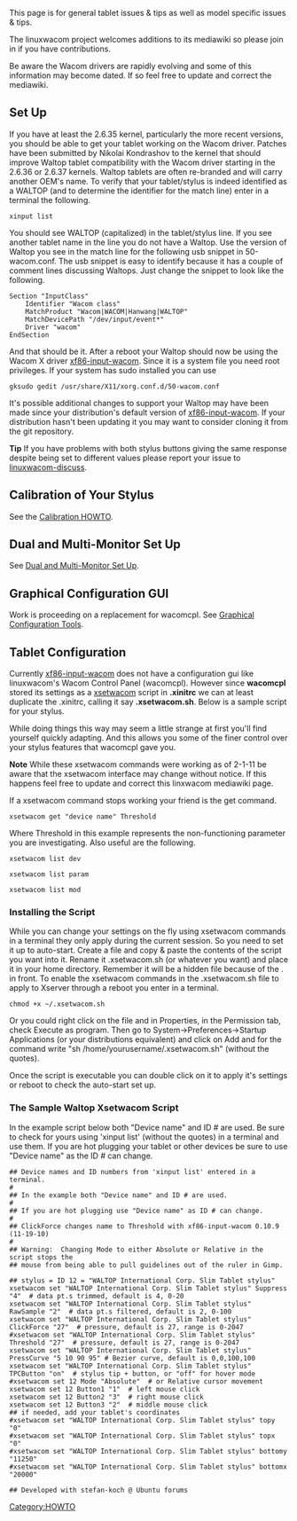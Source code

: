 This page is for general tablet issues & tips as well as model specific issues & tips.

The linuxwacom project welcomes additions to its mediawiki so please join in if you have contributions.

Be aware the Wacom drivers are rapidly evolving and some of this information may become dated.  If so feel free to update and correct the mediawiki.

== Set Up ==
If you have at least the 2.6.35 kernel, particularly the more recent versions, you should be able to get your tablet working on the Wacom driver.  Patches have been submitted by Nikolai Kondrashov to the kernel that should improve Waltop tablet compatibility with the Wacom driver starting in the 2.6.36 or 2.6.37 kernels. Waltop tablets are often re-branded and will carry another OEM's name.  To verify that your tablet/stylus is indeed identified as a WALTOP (and to determine the identifier for the match line) enter in a terminal the following.
<pre>
xinput list
</pre>
You should see WALTOP (capitalized) in the tablet/stylus line.  If you see another tablet name in the line you do not have a Waltop.  Use the version of Waltop you see in the match line for the following usb snippet in 50-wacom.conf.  The usb snippet is easy to identify because it has a couple of comment lines discussing Waltops.  Just change the snippet to look like the following.
<pre>
Section "InputClass"
	Identifier "Wacom class"
	MatchProduct "Wacom|WACOM|Hanwang|WALTOP"
	MatchDevicePath "/dev/input/event*"
	Driver "wacom"
EndSection
</pre>
And that should be it.  After a reboot your Waltop should now be using the Wacom X driver [[xf86-input-wacom]].  Since it is a system file you need root privileges.  If your system has sudo installed you can use
<pre>
gksudo gedit /usr/share/X11/xorg.conf.d/50-wacom.conf
</pre>

It's possible additional changes to support your Waltop may have been made since your distribution's default version of [[xf86-input-wacom]].  If your distribution hasn't been updating it you may want to consider cloning it from the git repository.

'''Tip''' If you have problems with both stylus buttons giving the same response despite being set to different values please report your issue to [https://lists.sourceforge.net/lists/listinfo/linuxwacom-discuss linuxwacom-discuss].

== Calibration of Your Stylus ==
See the [[Calibration|Calibration HOWTO]].

== Dual and Multi-Monitor Set Up ==
See [[Dual and Multi-Monitor Set Up]].

== Graphical Configuration GUI ==
Work is proceeding on a replacement for wacomcpl.  See [[External applications#Graphical Configuration Tools|Graphical Configuration Tools]].

== Tablet Configuration ==
{{Unclear|reason=
* Why is this here? Other than the options, this isn't waltop-specific and can be moved to a separate page
* Which one of the options are non-default and why don't we just make them default in the driver?
* Don't explain xsetwacom commands here, the [[xsetwacom]] page is there for that }}

Currently [[xf86-input-wacom]] does not have a configuration gui like linuxwacom's Wacom Control Panel (wacomcpl).  However since '''wacomcpl''' stored its settings as a [[xsetwacom]] script in '''.xinitrc''' we can at least duplicate the .xinitrc, calling it say '''.xsetwacom.sh'''.  Below is a sample script for your stylus.

While doing things this way may seem a little strange at first you'll find yourself quickly adapting.  And this allows you some of the finer control over your stylus features that wacomcpl gave you.

'''Note''' While these xsetwacom commands were working as of 2-1-11 be aware that the xsetwacom interface may change without notice.  If this happens feel free to update and correct this linxwacom mediawiki page.

If a xsetwacom command stops working your friend is the get command.
<pre>
xsetwacom get "device name" Threshold
</pre>
Where Threshold in this example represents the non-functioning parameter you are investigating.  Also useful are the following.
<pre>
xsetwacom list dev

xsetwacom list param

xsetwacom list mod
</pre>

=== Installing the Script ===
While you can change your settings on the fly using xsetwacom commands in a terminal they only apply during the current session.  So you need to set it up to auto-start.  Create a file and copy & paste the contents of the script you want into it.  Rename it .xsetwacom.sh (or whatever you want) and place it in your home directory. Remember it will be a hidden file because of the . in front. To enable the xsetwacom commands in the .xsetwacom.sh file to apply to Xserver through a reboot you enter in a terminal.
<pre>
chmod +x ~/.xsetwacom.sh
</pre>
Or you could right click on the file and in Properties, in the Permission tab, check Execute as program. Then go to System->Preferences->Startup Applications (or your distributions equivalent) and click on Add and for the command write "sh /home/yourusername/.xsetwacom.sh" (without the quotes).

Once the script is executable you can double click on it to apply it's settings or reboot to check the auto-start set up.

=== The Sample Waltop Xsetwacom Script ===
In the example script below both "Device name" and ID # are used. Be sure to check for yours using 'xinput  list' (without the quotes) in a terminal and use them. If you are hot plugging your tablet or other devices be sure to use "Device name" as the ID # can change.
<pre>
## Device names and ID numbers from 'xinput list' entered in a terminal.
#
## In the example both "Device name" and ID # are used.
#
## If you are hot plugging use "Device name" as ID # can change.
#
## ClickForce changes name to Threshold with xf86-input-wacom 0.10.9 (11-19-10)
#
## Warning:  Changing Mode to either Absolute or Relative in the script stops the
## mouse from being able to pull guidelines out of the ruler in Gimp.

## stylus = ID 12 = "WALTOP International Corp. Slim Tablet stylus"
xsetwacom set "WALTOP International Corp. Slim Tablet stylus" Suppress "4"  # data pt.s trimmed, default is 4, 0-20
xsetwacom set "WALTOP International Corp. Slim Tablet stylus" RawSample "2"  # data pt.s filtered, default is 2, 0-100 
xsetwacom set "WALTOP International Corp. Slim Tablet stylus" ClickForce "27"  # pressure, default is 27, range is 0-2047
#xsetwacom set "WALTOP International Corp. Slim Tablet stylus" Threshold "27"  # pressure, default is 27, range is 0-2047
xsetwacom set "WALTOP International Corp. Slim Tablet stylus" PressCurve "5 10 90 95" # Bezier curve, default is 0,0,100,100
xsetwacom set "WALTOP International Corp. Slim Tablet stylus" TPCButton "on"  # stylus tip + button, or "off" for hover mode
#xsetwacom set 12 Mode "Absolute"  # or Relative cursor movement
xsetwacom set 12 Button1 "1"  # left mouse click
xsetwacom set 12 Button2 "3"  # right mouse click
xsetwacom set 12 Button3 "2"  # middle mouse click
## if needed, add your tablet's coordinates
#xsetwacom set "WALTOP International Corp. Slim Tablet stylus" topy "0"
#xsetwacom set "WALTOP International Corp. Slim Tablet stylus" topx "0"
#xsetwacom set "WALTOP International Corp. Slim Tablet stylus" bottomy "11250"
#xsetwacom set "WALTOP International Corp. Slim Tablet stylus" bottomx "20000"

## Developed with stefan-koch @ Ubuntu forums
</pre>


[[Category:HOWTO]]